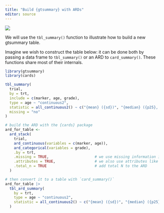 ```yaml
---
title: "Build {gtsummary} with ARDs"
editor: source
---
```



![](images/gtsummary-bridge.png)

We will use the `tbl_summary()` function to illustrate how to build a new gtsummary table.

Imagine we wish to construct the table below: it can be done both by passing a data frame to `tbl_summary()` or an ARD to `card_summary()`. 
These functions share most of their internals.


```r
library(gtsummary)
library(cards)

tbl_summary(
  trial, 
  by = trt, 
  include = c(marker, age, grade),
  type = age ~ "continuous2",
  statistic = all_continuous2() ~ c("{mean} ({sd})", "{median} ({p25}, {p75})"),
  missing = "no"
)

# build the ARD with the {cards} package
ard_for_table <- 
  ard_stack(
    trial,
    ard_continuous(variables = c(marker, age)),
    ard_categorical(variables = grade),
    .by = trt,
    .missing = TRUE,                     # we use missing information in gtsummary
    .attributes = TRUE,                  # we also use attributes like column labels
    .total_n = TRUE                      # add total N to the ARD
  )

# then convert it to a table with `card_summary()`
ard_for_table |> 
  tbl_ard_summary(
    by = trt,
    type = age ~ "continuous2",
    statistic = all_continuous2() ~ c("{mean} ({sd})", "{median} ({p25}, {p75})")
  )
```

